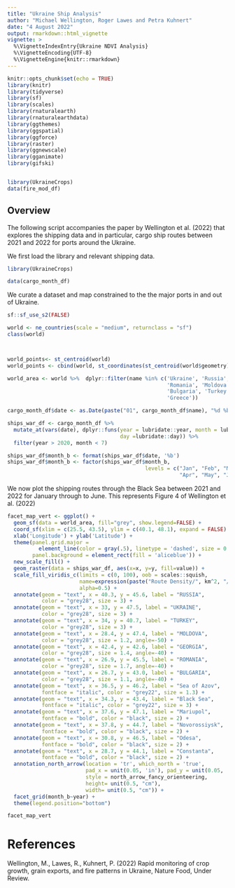 ```yaml
---
title: "Ukraine Ship Analysis"
author: "Michael Wellington, Roger Lawes and Petra Kuhnert"
date: "4 August 2022"
output: rmarkdown::html_vignette
vignette: >
  %\VignetteIndexEntry{Ukraine NDVI Analysis}
  %\VignetteEncoding{UTF-8}
  %\VignetteEngine{knitr::rmarkdown}
---
```



```r
knitr::opts_chunk$set(echo = TRUE)
library(knitr)
library(tidyverse)
library(sf)
library(scales)
library(rnaturalearth)
library(rnaturalearthdata)
library(ggthemes)
library(ggspatial)
library(ggforce)
library(raster)
library(ggnewscale)
library(gganimate)
library(gifski)


library(UkraineCrops)
data(fire_mod_df)

```

## Overview
The following script accompanies the paper by Wellington et al. (2022) that explores the shipping data and in particular, cargo ship routes between 2021 and 2022 for ports around the Ukraine.  

We first load the library and relevant shipping data.
```r

library(UkraineCrops)

data(cargo_month_df)


```
We curate a dataset and map constrained to the the major ports in and out of Ukraine.


```r
sf::sf_use_s2(FALSE)

world <- ne_countries(scale = "medium", returnclass = "sf")
class(world)



world_points<- st_centroid(world)
world_points <- cbind(world, st_coordinates(st_centroid(world$geometry)))

world_area <- world %>%  dplyr::filter(name %in% c('Ukraine', 'Russia',
                                                   'Romania', 'Moldova',
                                                   'Bulgaria', 'Turkey', 'Georgia',
                                                   'Greece'))

cargo_month_df$date <- as.Date(paste("01", cargo_month_df$name), "%d %b.%Y")

ships_war_df <- cargo_month_df %>% 
  mutate_at(vars(date), dplyr::funs(year = lubridate::year, month = lubridate::month,
                                    day =lubridate::day)) %>% 
  filter(year > 2020, month < 7)

ships_war_df$month_b <- format(ships_war_df$date, '%b')
ships_war_df$month_b <- factor(ships_war_df$month_b, 
                                            levels = c("Jan", "Feb", "Mar",
                                                       "Apr", "May", "Jun"))

```

We now plot the shipping routes through the Black Sea between 2021 and 2022 for January through to June. This represents Figure 4 of Wellington et al. (2022)

```r

facet_map_vert <- ggplot() + 
  geom_sf(data = world_area, fill="grey", show.legend=FALSE) + 
  coord_sf(xlim = c(25.5, 43.5), ylim = c(40.1, 48.1), expand = FALSE) + 
  xlab('Longitude') + ylab('Latitude') + 
  theme(panel.grid.major = 
          element_line(color = gray(.5), linetype = 'dashed', size = 0.5),
        panel.background = element_rect(fill = 'aliceblue')) +
  new_scale_fill() +
  geom_raster(data = ships_war_df, aes(x=x, y=y, fill=value)) +
  scale_fill_viridis_c(limits = c(0, 100), oob = scales::squish, 
                       name=expression(paste("Route Density/", km^2, "/month")),
                       alpha=0.5) +
  annotate(geom = "text", x = 40.3, y = 45.6, label = "RUSSIA", 
           color = "grey28", size = 3) +
  annotate(geom = "text", x = 33, y = 47.5, label = "UKRAINE", 
           color = "grey28", size = 3) +
  annotate(geom = "text", x = 34, y = 40.7, label = "TURKEY", 
           color = "grey28", size = 3) +
  annotate(geom = "text", x = 28.4, y = 47.4, label = "MOLDOVA", 
           color = "grey28", size = 1.2, angle=-50) +
  annotate(geom = "text", x = 42.4, y = 42.6, label = "GEORGIA", 
           color = "grey28", size = 1.4, angle=-40) +
  annotate(geom = "text", x = 26.9, y = 45.5, label = "ROMANIA", 
           color = "grey28", size = 1.7, angle=-40) +
  annotate(geom = "text", x = 26.7, y = 43.0, label = "BULGARIA", 
           color = "grey28", size = 1.1, angle=-40) +
  annotate(geom = "text", x = 36.5, y = 46.2, label = "Sea of Azov", 
           fontface = "italic", color = "grey22", size = 1.3) +
  annotate(geom = "text", x = 34.3, y = 43.4, label = "Black Sea", 
           fontface = "italic", color = "grey22", size = 3) +
  annotate(geom = "text", x = 37.6, y = 47.1, label = "Mariupol", 
           fontface = "bold", color = "black", size = 2) +
  annotate(geom = "text", x = 37.8, y = 44.7, label = "Novorossiysk", 
           fontface = "bold", color = "black", size = 2) +
  annotate(geom = "text", x = 30.8, y = 46.5, label = "Odesa", 
           fontface = "bold", color = "black", size = 2) +
  annotate(geom = "text", x = 28.7, y = 44.1, label = "Constanta", 
           fontface = "bold", color = "black", size = 2) +
  annotation_north_arrow(location = 'tr', which_north = 'true',
                         pad_x = unit(0.05, 'in'), pad_y = unit(0.05, 'in'), 
                         style = north_arrow_fancy_orienteering,
                         height= unit(0.5, "cm"),
                         width= unit(0.5, "cm")) + 
  facet_grid(month_b~year) +
  theme(legend.position="bottom")

facet_map_vert


```


# References

Wellington, M., Lawes, R., Kuhnert, P. (2022) Rapid monitoring of crop growth, grain exports, and fire patterns in Ukraine, Nature Food, Under Review.



